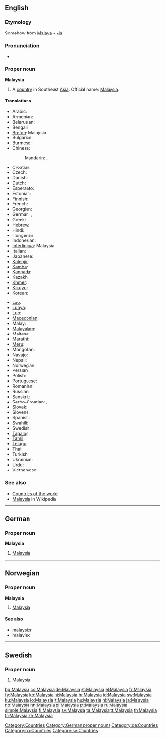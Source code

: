 ==English==

===Etymology===
Somehow from [[Malaya]] + [[-ia]].

===Pronunciation===
* {{a|US}} {{IPA|/məˈleɪʒə/}}

===Proper noun===
{{wikipedia}}
'''Malaysia'''

# A [[country]] in Southeast [[Asia]]. Official name: [[w:Malaysia|Malaysia]].

====Translations====
{{trans-top|country in Southeast Asia}}
* Arabic: {{t|ar|ماليزيا|f|tr=malayziya}}
* Armenian: {{t-|hy|Մալայզիա|tr=Malayzia}}
* Belarusian: {{t|be|Малайзія|f|tr=Malájzija|xs=Belarusian}}
* Bengali: {{t|bn|মালয়েশিয়া|tr=mālaẏēśiẏā|sc=Beng|xs=Bengali}}
* [[Breton]]: Malaysia
* Bulgarian: {{t+|bg|Малайзия|f|tr=Malájzija}}
* Burmese: {{t|my|မလေးရှားနိုင်ငံ|sc=Mymr|xs=Burmese}}
* Chinese:
*: Mandarin: {{t-|cmn|馬來西亞|sc=Hani}},  {{t-|cmn|马来西亚|tr=Mǎláixīyà|sc=Hani}}
* Croatian: {{t|hr|Malezija|f}}
* Czech: {{t-|cs|Malajsie|f}}
* Danish: {{t-|da|Malaysia}}
* Dutch: {{t+|nl|Maleisië}}
* Esperanto: {{t-|eo|Malajzio|xs=Esperanto}}
* Estonian: {{t|et|Malaisia}}
* Finnish: {{t+|fi|Malesia}}
* French: {{t+|fr|Malaisie|f}}
* Georgian: {{t|ka|მალაიზია|tr=malaizia|sc=Geor|xs=Georgian}}
* German: {{t+|de|Malaysia|n}}, {{t|de|Malaysien|n}}
* Greek: {{t+|el|Μαλαισία|f|tr=Malesía}}
* Hebrew: {{t-|he|מלזיה|f|tr=Malezia}}
* Hindi: {{t+|hi|मलेशिया|tr=malēśiyā|xs=Hindi}}
* Hungarian: {{t+|hu|Malajzia}}
* Indonesian: {{t+|id|Malaysia|xs=Indonesian}}
* [[Interlingua]]: Malaysia
* Italian: {{t-|it|Malesia|f}}
* Japanese: {{t+|ja|マレーシア|tr=Marēshia}}
* [[Kalenjin]]: {{tø|kln|Malesia}}
* [[Kamba]]: {{tø|kam|Malesia}}
* [[Kannada]]: {{t|kn|ಮಲೇಶಿಯ|sc=Knda|xs=Kannada}}
* Kazakh: {{t-|kk|Малайзия|tr=Malájzija|sc=Cyrl|xs=Kazakh}}
* [[Khmer]]: {{t-|km|ម៉ាឡេស៊ី|tr=Maleizi|sc=Khmr|xs=Khmer}}
* [[Kikuyu]]: {{tø|ki|Malesia}}
* Korean: {{t+|ko|말레이시아|tr=Malleisia|sc=Hang}}
{{trans-mid}}
* [[Lao]]: {{t|lo|ມາເລເຊັຽ|tr=maaleesia|sc=Laoo|xs=Lao}}
* [[Luhya]]: {{tø|luy|Malesia}}
* [[Luo]]: {{tø|luo|Malesia}}
* [[Macedonian]]: {{t-|mk|Малезија|f|tr=Malézija}}
* Malay: {{t-|ms|Malaysia|xs=Malay}}
* [[Malayalam]]: {{t|ml|മലേഷ്യ|sc=Mlym|xs=Malayalam}}
* Maltese: {{t|mt|Malasja|alt=il-Malasja|xs=Maltese}}
* [[Marathi]]: {{t-|mr|मलेशिया|tr=malēśiyā|sc=Deva|xs=Marathi}}
* [[Meru]]: {{tø|mer|Malesia}}
* Mongolian: {{t|mn|Малайз|tr=Malájz|sc=Cyrl|xs=Mongolian}}
* Navajo: {{tø|nv|Maléízha}}
* Nepali: {{t-|ne|मलेशिया|tr=malēśiyā|sc=Deva|xs=Nepali}}
* Norwegian: {{t+|no|Malaysia}}
* Persian: {{t|fa|مالزی|tr=Malezi}}
* Polish: {{t+|pl|Malezja|f}}
* Portuguese: {{t+|pt|Malásia|f}}
* Romanian: {{t|ro|Malaiezia|f}}
* Russian: {{t-|ru|Малайзия|f|tr=Malájzija}}
* Sanskrit: {{t|sa|मलयेशिया|xs=Sanskrit}}
* Serbo-Croatian: {{t|sh|Малезија|f|sc=Cyrl|xs=Serbo-Croatian}},  {{t|sh|Malezija|f|xs=Serbo-Croatian}}
* Slovak: {{t-|sk|Malajzia|f}}
* Slovene: {{t+|sl|Malezija|f}}
* Spanish: {{t+|es|Malasia|f}}
* Swahili: {{t+|sw|Malesia|xs=Swahili}}
* Swedish: {{t+|sv|Malaysia}}
* [[Tagalog]]: {{t-|tl|Malaysia|xs=Tagalog}}
* [[Tamil]]: {{t|ta|மலேசியா|tr=malēciyā|xs=Tamil}}
* [[Telugu]]: {{t|te|మలేషియా}}
* Thai: {{t|th|มาเลเซีย|tr=maalaysia}}
* Turkish: {{t+|tr|Malezya}}
* Ukrainian: {{t|uk|Малайзія|f|tr=Malájzija|xs=Ukrainian}}
* Urdu: {{t|ur|ملائشیا|xs=Urdu}}
* Vietnamese: {{t-|vi|Malaysia|xs=Vietnamese}}
{{trans-bottom}}

===See also===
* [[Appendix:Countries of the world|Countries of the world]]
* [[w:Malaysia|Malaysia]] in Wikipedia

[[Category:Countries]]

----

==German==

===Proper noun===
'''Malaysia''' {{n}}

# [[#English|Malaysia]]

[[Category:German proper nouns]]
[[Category:de:Countries]]

----

==Norwegian==

===Proper noun===
'''Malaysia'''

# [[#English|Malaysia]]

====See also====
* [[malaysier]]
* [[malayisk]]

[[Category:no:Countries]]

----

==Swedish==

===Proper noun===
{{infl|sv|proper noun}}

# Malaysia

[[Category:sv:Countries]]

[[bg:Malaysia]]
[[cs:Malaysia]]
[[de:Malaysia]]
[[et:Malaysia]]
[[el:Malaysia]]
[[fr:Malaysia]]
[[fy:Malaysia]]
[[ko:Malaysia]]
[[hi:Malaysia]]
[[hr:Malaysia]]
[[id:Malaysia]]
[[sw:Malaysia]]
[[ku:Malaysia]]
[[lo:Malaysia]]
[[lt:Malaysia]]
[[hu:Malaysia]]
[[nl:Malaysia]]
[[ja:Malaysia]]
[[no:Malaysia]]
[[nn:Malaysia]]
[[pl:Malaysia]]
[[pt:Malaysia]]
[[ru:Malaysia]]
[[simple:Malaysia]]
[[fi:Malaysia]]
[[sv:Malaysia]]
[[ta:Malaysia]]
[[tt:Malaysia]]
[[th:Malaysia]]
[[tr:Malaysia]]
[[zh:Malaysia]]